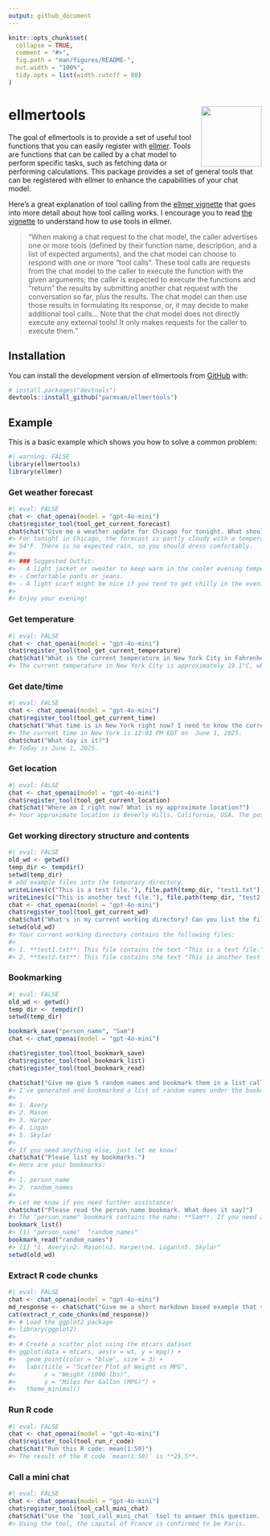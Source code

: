 ```yaml
---
output: github_document
---
```


<!-- README.md is generated from README.Rmd. Please edit that file -->

```r
knitr::opts_chunk$set(
  collapse = TRUE,
  comment = "#>",
  fig.path = "man/figures/README-",
  out.width = "100%",
  tidy.opts = list(width.cutoff = 80)
)
```

# ellmertools <img src="man/figures/logo.png" align="right" height="120" alt="" />

<!-- badges: start -->
<!-- badges: end -->

The goal of ellmertools is to provide a set of useful tool functions that you can easily register with [ellmer](https://ellmer.tidyverse.org/). Tools are functions that can be called by a chat model to perform specific tasks, such as fetching data or performing calculations. This package provides a set of general tools that can be registered with ellmer to enhance the capabilities of your chat model.

Here's a great explanation of tool calling from the [ellmer vignette](https://ellmer.tidyverse.org/articles/tool-calling.html) that goes into more detail about how tool calling works. I encourage you to read [the vignette](https://ellmer.tidyverse.org/articles/tool-calling.html) to understand how to use tools in ellmer.

> "When making a chat request to the chat model, the caller advertises one or more tools (defined by their function name, description, and a list of expected arguments), and the chat model can choose to respond with one or more “tool calls”. These tool calls are requests from the chat model to the caller to execute the function with the given arguments; the caller is expected to execute the functions and “return” the results by submitting another chat request with the conversation so far, plus the results. The chat model can then use those results in formulating its response, or, it may decide to make additional tool calls... Note that the chat model does not directly execute any external tools! It only makes requests for the caller to execute them."

## Installation

You can install the development version of ellmertools from [GitHub](https://github.com/) with:

``` r
# install.packages("devtools")
devtools::install_github("parmsam/ellmertools")
```

## Example

This is a basic example which shows you how to solve a common problem:

```r
#| warning: FALSE
library(ellmertools)
library(ellmer)
```

### Get weather forecast

```r
#| eval: FALSE
chat <- chat_openai(model = "gpt-4o-mini")
chat$register_tool(tool_get_current_forecast)
chat$chat("Give me a weather update for Chicago for tonight. What should I wear?")
#> For tonight in Chicago, the forecast is partly cloudy with a temperature around 
#> 54°F. There is no expected rain, so you should dress comfortably.
#> 
#> ### Suggested Outfit:
#> - A light jacket or sweater to keep warm in the cooler evening temperatures.
#> - Comfortable pants or jeans.
#> - A light scarf might be nice if you tend to get chilly in the evening. 
#> 
#> Enjoy your evening!
```

### Get temperature

```r
#| eval: FALSE
chat <- chat_openai(model = "gpt-4o-mini")
chat$register_tool(tool_get_current_temperature)
chat$chat("What is the current temperature in New York City in Fahrenheit?")
#> The current temperature in New York City is approximately 19.1°C, which is  about 66.4°F.
```

### Get date/time

```r
#| eval: FALSE
chat <- chat_openai(model = "gpt-4o-mini")
chat$register_tool(tool_get_current_time)
chat$chat("What time is in New York right now? I need to know the current time.")
#> The current time in New York is 12:03 PM EDT on  June 1, 2025.
chat$chat("What day is it?")
#> Today is June 1, 2025.
```

### Get location

```r
#| eval: FALSE
chat <- chat_openai(model = "gpt-4o-mini")
chat$register_tool(tool_get_current_location)
chat$chat("Where am I right now? What is my approximate location?")
#> Your approximate location is Beverly Hills, California, USA. The postal code is 90210, and you are in the America/Los_Angeles time zone.
```

### Get working directory structure and contents

```r
#| eval: FALSE
old_wd <- getwd()
temp_dir <- tempdir()
setwd(temp_dir)
# add example files into the temporary directory
writeLines(c("This is a test file."), file.path(temp_dir, "test1.txt"))
writeLines(c("This is another test file."), file.path(temp_dir, "test2.txt"))
chat <- chat_openai(model = "gpt-4o-mini")
chat$register_tool(tool_get_current_wd)
chat$chat("What's in my current working directory? Can you list the files in it?")
setwd(old_wd)
#> Your current working directory contains the following files:
#> 
#> 1. **test1.txt**: This file contains the text "This is a test file."
#> 2. **test2.txt**: This file contains the text "This is another test file."
```

### Bookmarking

```r
#| eval: FALSE
old_wd <- getwd()
temp_dir <- tempdir()
setwd(temp_dir)

bookmark_save("person_name", "Sam")
chat <- chat_openai(model = "gpt-4o-mini")

chat$register_tool(tool_bookmark_save)
chat$register_tool(tool_bookmark_list)
chat$register_tool(tool_bookmark_read)

chat$chat("Give me give 5 random names and bookmark them in a list called random_names.")
#> I've generated and bookmarked a list of random names under the bookmark "random_names". Here they are:
#> 
#> 1. Avery
#> 2. Mason
#> 3. Harper
#> 4. Logan
#> 5. Skylar
#> 
#> If you need anything else, just let me know!
chat$chat("Please list my bookmarks.")
#> Here are your bookmarks:                                       
#> 
#> 1. person_name
#> 2. random_names
#> 
#> Let me know if you need further assistance!
chat$chat("Please read the person_name bookmark. What does it say?")
#> The "person_name" bookmark contains the name: **Sam**. If you need anything else, feel free to ask!
bookmark_list()
#> [1] "person_name"  "random_names"
bookmark_read("random_names")
#> [1] "1. Avery\n2. Mason\n3. Harper\n4. Logan\n5. Skylar"
setwd(old_wd)
```

### Extract R code chunks

```r
#| eval: FALSE
chat <- chat_openai(model = "gpt-4o-mini")
md_response <- chat$chat("Give me a short markdown based example that shows how plot a scatter plot in R using ggplot2. Please use R code chunks.")
cat(extract_r_code_chunks(md_response))
#> # Load the ggplot2 package
#> library(ggplot2)
#> 
#> # Create a scatter plot using the mtcars dataset
#> ggplot(data = mtcars, aes(x = wt, y = mpg)) +
#>   geom_point(color = "blue", size = 3) +
#>   labs(title = "Scatter Plot of Weight vs MPG",
#>        x = "Weight (1000 lbs)",
#>        y = "Miles Per Gallon (MPG)") +
#>   theme_minimal()
```

### Run R code

```r
#| eval: FALSE
chat <- chat_openai(model = "gpt-4o-mini")
chat$register_tool(tool_run_r_code)
chat$chat("Run this R code: mean(1:50)")
#> The result of the R code `mean(1:50)` is **25.5**.
```

### Call a mini chat

```r
#| eval: FALSE
chat <- chat_openai(model = "gpt-4o-mini")
chat$register_tool(tool_call_mini_chat)
chat$chat("Use the `tool_call_mini_chat` tool to answer this question. What is the capital of France?")
#> Using the tool, the capital of France is confirmed to be Paris.
```
